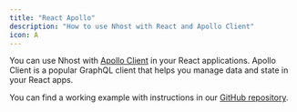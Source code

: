 ```yaml
---
title: "React Apollo"
description: "How to use Nhost with React and Apollo Client"
icon: A
---
```


You can use Nhost with [Apollo Client](https://www.apollographql.com/docs/react/) in your React applications. Apollo Client is a popular GraphQL client that helps you manage data and state in your React apps.

You can find a working example with instructions in our [GitHub repository](https://github.com/nhost/nhost/blob/main/examples/guides/react-apollo/README.md).
